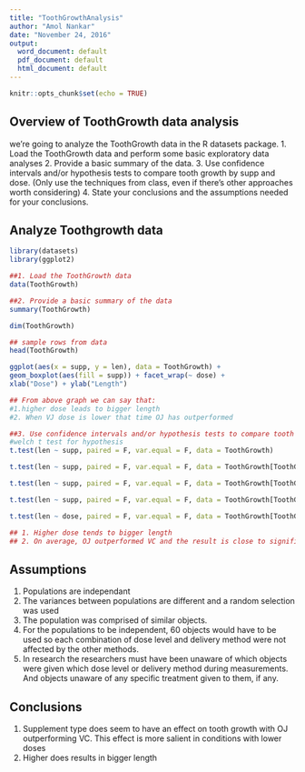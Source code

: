 ---
title: "ToothGrowthAnalysis"
author: "Amol Nankar"
date: "November 24, 2016"
output:
  word_document: default
  pdf_document: default
  html_document: default
---

```{r setup, include=FALSE}
knitr::opts_chunk$set(echo = TRUE)
```

## Overview of ToothGrowth data analysis

we're going to analyze the ToothGrowth data in the R datasets package.
1. Load the ToothGrowth data and perform some basic exploratory data analyses
2. Provide a basic summary of the data.
3. Use confidence intervals and/or hypothesis tests to compare tooth growth by supp and dose. (Only use the techniques from class, even if there's other approaches worth considering)
4. State your conclusions and the assumptions needed for your conclusions.

## Analyze Toothgrowth data

```{r ToothGrowth, echo=TRUE}
library(datasets)
library(ggplot2)

##1. Load the ToothGrowth data
data(ToothGrowth)

##2. Provide a basic summary of the data
summary(ToothGrowth)

dim(ToothGrowth)

## sample rows from data
head(ToothGrowth)

ggplot(aes(x = supp, y = len), data = ToothGrowth) +
geom_boxplot(aes(fill = supp)) + facet_wrap(~ dose) +
xlab("Dose") + ylab("Length") 

## From above graph we can say that:
#1.higher dose leads to bigger length 
#2. When VJ dose is lower that time OJ has outperformed

##3. Use confidence intervals and/or hypothesis tests to compare tooth growth by supp and dose. (Only use the techniques from class, even if there's other approaches worth considering)
#welch t test for hypothesis 
t.test(len ~ supp, paired = F, var.equal = F, data = ToothGrowth)

t.test(len ~ supp, paired = F, var.equal = F, data = ToothGrowth[ToothGrowth$dose == 0.5,])

t.test(len ~ supp, paired = F, var.equal = F, data = ToothGrowth[ToothGrowth$dose == 1,])

t.test(len ~ supp, paired = F, var.equal = F, data = ToothGrowth[ToothGrowth$dose == 2,])

t.test(len ~ dose, paired = F, var.equal = F, data = ToothGrowth[ToothGrowth$dose!=1,])

## 1. Higher dose tends to bigger length 
## 2. On average, OJ outperformed VC and the result is close to significant at 95% confidence level and this is more salient in lower dose conditions (both significant at 95% level)
```

## Assumptions

1. Populations are independant
2. The variances between populations are different and a random selection was used
2. The population was comprised of similar objects.
3. For the populations to be independent, 60 objects would have to be used so each
combination of dose level and delivery method were not affected by the other methods.
4. In research the researchers must have been unaware of which objects were given which dose level or delivery method during measurements. And objects unaware of any specific treatment given to them, if any.

## Conclusions

1. Supplement type does seem to have an effect on tooth growth with OJ outperforming VC. This effect is more salient in conditions with lower doses
2. Higher does results in bigger length
